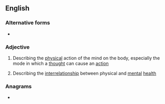 ==English==

===Alternative forms===
* {{l|en|mind-body}}

===Adjective===
{{en-adj|-|head=[[mind]]-[[body]]}}

# {{lb|en|philosophy}} Describing the [[physical]] action of the mind on the body, especially the mode in which a [[thought]] can cause an [[action]]
# {{lb|en|medicine}} Describing the [[interrelationship]] between physical and [[mental]] [[health]]

===Anagrams===
* {{anagrams|en|a=bddimnoy|body-mind|bodymind}}